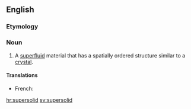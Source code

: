 ==English==
{{wikipedia}}

===Etymology===
{{prefix|super|solid|lang=en}}

===Noun===
{{en-noun}}

# {{context|physics|lang=en}} A [[superfluid]] material that has a spatially ordered structure similar to a [[crystal]].

====Translations====
{{trans-top|superfluid material}}
* French: {{t+|fr|supersolide|m}}
{{trans-mid}}
{{trans-bottom}}

[[hr:supersolid]]
[[sv:supersolid]]